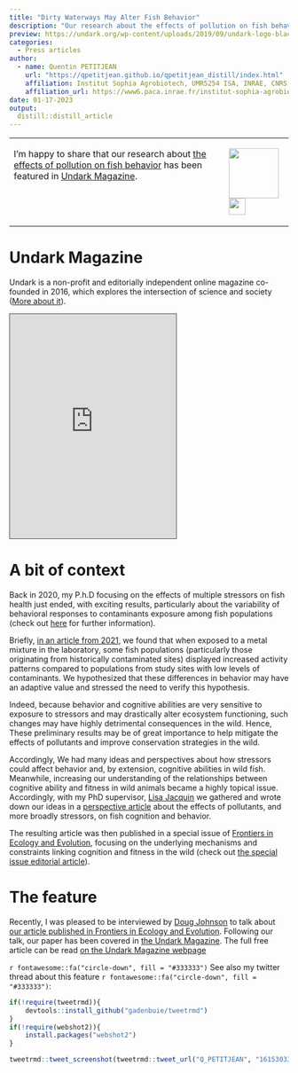 ```yaml
---
title: "Dirty Waterways May Alter Fish Behavior"
description: "Our research about the effects of pollution on fish behavior has been covered in Undark Magazine."
preview: https://undark.org/wp-content/uploads/2019/09/undark-logo-black@2x.png 
categories:
  - Press articles
author:
  - name: Quentin PETITJEAN
    url: "https://qpetitjean.github.io/qpetitjean_distill/index.html"
    affiliation: Institut Sophia Agrobiotech, UMR5254 ISA, INRAE, CNRS, Université Côte d’Azur, Sophia-Antipolis, France.
    affiliation_url: https://www6.paca.inrae.fr/institut-sophia-agrobiotech
date: 01-17-2023
output:
  distill::distill_article
---
```

<table style="border: none; width='100%';">
  <tr>
    <td style="width: 70%; vertical-align: top;">
<p class="plain-text">
I'm happy to share that our research about <a href='https://www.frontiersin.org/articles/10.3389/fevo.2020.00086/full'>the effects of pollution on fish behavior</a> has been featured in <a href='https://undark.org/'>Undark Magazine</a>.</p> 

</td>
    <td style="width: 20%; vertical-align: top;">
<a title="https://undark.org/" href='https://undark.org/'>
<div id="container" >
  <img src="https://undark.org/wp-content/themes/undark-theme-2019/assets/img/u-outline@2x.png" style=" height: 90px; left: 45px; top: -20px;"/>
  <img src="https://undark.org/wp-content/uploads/2019/09/undark-logo-black@2x.png" style=" height: 30px; left: -5px; top: 5px;"/>
</div></a>
</td>
  </tr>
</table>

# Undark Magazine
   
<p class="plain-text">
Undark is a non-profit and editorially independent online magazine co-founded in 2016, which explores the intersection of science and society (<a href='https://undark.org/who-is-undark/'>More about it</a>).</p> 


<a title="https://undark.org/" href='https://undark.org/'>
<div class="avoid-clicks">
<iframe src="https://undark.org/" height="405px" style="border: 1px solid #464646;" allowfullscreen allow="autoplay" scrolling="no"></iframe></div>
</a>

# A bit of context

<p class="plain-text">
Back in 2020, my P.h.D focusing on the effects of multiple stressors on fish health just ended, with exciting results, particularly about the variability of behavioral responses to contaminants exposure among fish populations (check out <a href='https://qpetitjean.github.io/qpetitjean_distill/publications.html#section'>here</a> for further information).</p> 
<p class="plain-text">
Briefly, <a href='https://www.sciencedirect.com/science/article/pii/S0269749120367312'>in an article from 2021</a>, we found that when exposed to a metal mixture in the laboratory, some fish populations (particularly those originating from historically contaminated sites) displayed increased activity patterns compared to populations from study sites with low levels of contaminants. We hypothesized that these differences in behavior may have an adaptive value and stressed the need to verify this hypothesis.</p>  
<p class="plain-text">
Indeed, because behavior and cognitive abilities are very sensitive to exposure to stressors and may drastically alter ecosystem functioning, such changes may have highly detrimental consequences in the wild. Hence, These preliminary results may be of great importance to help mitigate the effects of pollutants and improve conservation strategies in the wild.</p> 
<p class="plain-text">
Accordingly, We had many ideas and perspectives about how stressors could affect behavior and, by extension, cognitive abilities in wild fish. Meanwhile, increasing our understanding of the relationships between cognitive ability and fitness in wild animals became a highly topical issue. Accordingly, with my PhD supervisor, <a href='https://sites.google.com/site/jacquinlisa2'>Lisa Jacquin</a> we gathered and wrote down our ideas in a <a href='https://www.frontiersin.org/articles/10.3389/fevo.2020.00086/full'>perspective article</a> about the effects of pollutants, and more broadly stressors, on fish cognition and behavior.</p>  
<p class="plain-text">
The resulting article was then published in a special issue of <a href='https://www.frontiersin.org/journals/ecology-and-evolution'>Frontiers in Ecology and Evolution</a>, focusing on the underlying mechanisms and constraints linking cognition and fitness in the wild (check out <a href='https://www.frontiersin.org/articles/10.3389/fevo.2022.1113701/full'>the special issue editorial article</a>).</p> 

# The feature

<p class="plain-text">
Recently, I was pleased to be interviewed by <a href='https://twitter.com/DougcJohnson'>Doug Johnson</a> to talk about <a href='https://www.frontiersin.org/articles/10.3389/fevo.2020.00086/full'>our article published in Frontiers in Ecology and Evolution</a>.
Following our talk, our paper has been covered in <a href='https://undark.org/'>the Undark Magazine</a>. 
The full free article can be read <a href='https://undark.org/2023/01/16/dirty-waterways-may-alter-fish-behavior/'>on the Undark Magazine webpage</a></p> 

`r fontawesome::fa("circle-down", fill = "#333333")` See also my twitter thread about this feature `r fontawesome::fa("circle-down", fill = "#333333")`: <br/> 

 <a title="https://twitter.com/Q_PETITJEAN/status/1615303376824139776" href='https://twitter.com/Q_PETITJEAN/status/1615303376824139776'>
```r
if(!require(tweetrmd)){
    devtools::install_github("gadenbuie/tweetrmd")
}
if(!require(webshot2)){
    install.packages("webshot2")
}

tweetrmd::tweet_screenshot(tweetrmd::tweet_url("Q_PETITJEAN", "1615303376824139776"))
```
</a>
